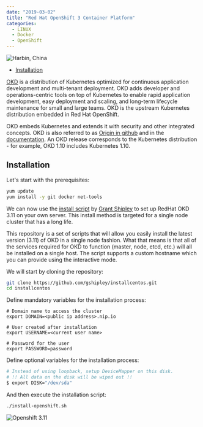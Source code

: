 ```yaml
---
date: "2019-03-02"
title: "Red Hat OpenShift 3 Container Platform"
categories:
  - LINUX
  - Docker
  - OpenShift
---
```


![Harbin, China](./photo-8752545756_67fhcdfdj_o.jpg)


<!-- TOC -->

- [Installation](#installation)

<!-- /TOC -->


[OKD](https://www.okd.io) is a distribution of Kubernetes optimized for continuous application development and multi-tenant deployment. OKD adds developer and operations-centric tools on top of Kubernetes to enable rapid application development, easy deployment and scaling, and long-term lifecycle maintenance for small and large teams. OKD is the upstream Kubernetes distribution embedded in Red Hat OpenShift.

OKD embeds Kubernetes and extends it with security and other integrated concepts. OKD is also referred to as [Origin in github](https://github.com/openshift/origin) and in the [documentation](https://docs.okd.io/latest/welcome/index.html). An OKD release corresponds to the Kubernetes distribution - for example, OKD 1.10 includes Kubernetes 1.10.



## Installation

Let's start with the prerequisites:


```bash
yum update
yum install -y git docker net-tools
```

We can now use the [install script](https://github.com/gshipley/installcentos) by [Grant Shipley](https://github.com/gshipley/) to set up RedHat OKD 3.11 on your own server. This install method is targeted for a single node cluster that has a long life.


This repository is a set of scripts that will allow you easily install the latest version (3.11) of OKD in a single node fashion. What that means is that all of the services required for OKD to function (master, node, etcd, etc.) will all be installed on a single host. The script supports a custom hostname which you can provide using the interactive mode.


We will start by cloning the repository:


```bash
git clone https://github.com/gshipley/installcentos.git
cd installcentos
```


Define mandatory variables for the installation process:


```
# Domain name to access the cluster
export DOMAIN=<public ip address>.nip.io

# User created after installation
export USERNAME=<current user name>

# Password for the user
export PASSWORD=password
```


Define optional variables for the installation process:


```bash
# Instead of using loopback, setup DeviceMapper on this disk.
# !! All data on the disk will be wiped out !!
$ export DISK="/dev/sda"
```


And then execute the installation script:


```bash
./install-openshift.sh
```


![Openshift 3.11](./openshift_01.png)